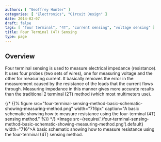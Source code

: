 ```yaml
---
authors: [ "Geoffrey Hunter" ]
categories: [ "Electronics", "Circuit Design" ]
date: 2014-02-07
draft: false
tags: [ "four terminal", "4T", "current sensing", "voltage sensing" ]
title: Four Terminal (4T) Sensing
type: page
---
```


## Overview

Four terminal sensing is used to measure electrical impedance (resistance). It uses four probes (two sets of wires), one for measuring voltage and the other for measuring current. It basically removes the error in the measurement caused by the resistance of the leads that the current flows through. Measuring impedance in this manner gives more accurate results than the traditional 2 terminal (2T) method (which most multimeters use).

{/* {{% figure src="four-terminal-sensing-method-basic-schematic-showing-measuring-method.png" width="716px" caption="A basic schematic showing how to measure resistance using the four-terminal (4T) sensing method."  %}} */}
<Image src={require('./four-terminal-sensing-method-basic-schematic-showing-measuring-method.png').default} width="716">A basic schematic showing how to measure resistance using the four-terminal (4T) sensing method.</Image>
